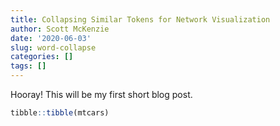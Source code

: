 ```yaml
---
title: Collapsing Similar Tokens for Network Visualization
author: Scott McKenzie
date: '2020-06-03'
slug: word-collapse
categories: []
tags: []
---
```


Hooray! This will be my first short blog post.

```r
tibble::tibble(mtcars)
```

